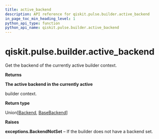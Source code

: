 ```yaml
---
title: active_backend
description: API reference for qiskit.pulse.builder.active_backend
in_page_toc_min_heading_level: 1
python_api_type: function
python_api_name: qiskit.pulse.builder.active_backend
---
```


# qiskit.pulse.builder.active\_backend

<Function id="qiskit.pulse.builder.active_backend" github="https://github.com/qiskit/qiskit/tree/stable/0.19/qiskit/pulse/builder.py" signature="active_backend()">
  Get the backend of the currently active builder context.

  **Returns**

  **The active backend in the currently active**

  builder context.

  **Return type**

  Union\[[Backend](qiskit.providers.Backend "qiskit.providers.Backend"), [BaseBackend](qiskit.providers.BaseBackend "qiskit.providers.BaseBackend")]

  **Raises**

  **exceptions.BackendNotSet** – If the builder does not have a backend set.
</Function>

